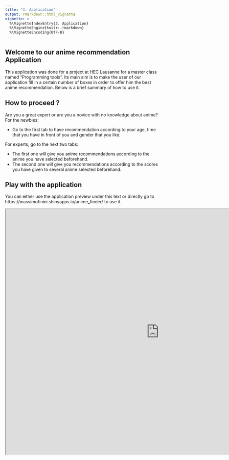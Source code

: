 ```yaml
---
title: "3. Application"
output: rmarkdown::html_vignette
vignette: >
  %\VignetteIndexEntry{3. Application}
  %\VignetteEngine{knitr::rmarkdown}
  %\VignetteEncoding{UTF-8}
---
```


## Welcome to our anime recommendation Application

This application was done for a project at HEC Lausanne for a master class named “Programming tools”.
Its main aim is to make the user of our application fill in a certain number of boxes in order to offer him the best anime recommendation. Below is a brief summary of how to use it. 


## How to proceed ? 

Are you a great expert or are you a novice with no knowledge about anime?
For the newbies:

- Go to the first tab to have recommendation according to your age, time that you have in front of you and gender that you like.

For experts, go to the next two tabs:

- The first one will give you anime recommendations according to the anime you have selected beforehand. 
- The second one will give you recommendations according to the scores you have given to several anime selected beforehand.

## Play with the application

You can either use the application preview under this text or directly go to https://massimofinini.shinyapps.io/anime_finder/ to use it.

<iframe src = https://massimofinini.shinyapps.io/anime_finder/ height=800px width=1000px>

